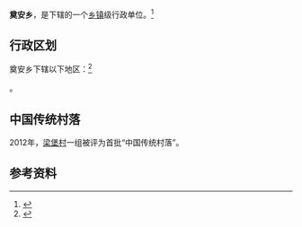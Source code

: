 {{中国乡级行政区|64/04/23/209/000}}

'''奠安乡'''，是{{PRC admin/fullname|64/04/23/209/000|3}}下辖的一个[[乡镇|乡镇]]级行政单位。<ref>{{PRC admin/ref sgc|{{PRC admin/parent|64/04/23/209/000}}}}</ref>

== 行政区划 ==

奠安乡下辖以下地区：<ref>{{PRC admin/ref sgc|64/04/23/209/000}}</ref>

{{PRC admin/children|64/04/23/209/000}}。

==中国传统村落==
2012年，[[梁堡村|梁堡村]]一组被评为首批“中国传统村落”。

== 参考资料 ==

{{reflist}}

{{行政区划小作品}}
{{PRC admin/navcat|64/04/23/209/000}}